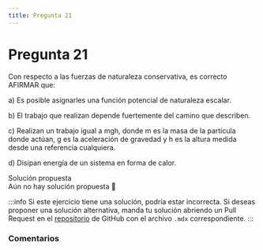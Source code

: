 ```yaml
---
title: Pregunta 21
---
```



# Pregunta 21

<div className="exercise">
Con respecto a las fuerzas de naturaleza conservativa, es correcto AFIRMAR que:

a) Es posible asignarles una función potencial de naturaleza escalar.

b) El trabajo que realizan depende fuertemente del camino que describen.

c) Realizan un trabajo igual a mgh, donde m es la masa de la partícula donde actúan, g es la aceleración de gravedad y h es la altura medida desde una referencia cualquiera.

d) Disipan energía de un sistema en forma de calor.
</div>

<MDXDetails>
<summary>Solución propuesta</summary>

<div className="exercise">
Aún no hay solución propuesta 🥲
</div>

:::info
Si este ejercicio tiene una solución, podría estar incorrecta. Si deseas proponer una solución alternativa, manda tu solución abriendo
un Pull Request en el [repositorio](https://github.com/crow-rojas/apuntes-fundamentals/pulls) de GitHub con el archivo
`.mdx` correspondiente.
:::

</MDXDetails>

### Comentarios

<Disqus
  url="https://crow-rojas.github.io/apuntes-fundamentals/docs/science/dynamics/exercises/2024-2/p21"
  identifier="docs/science/dynamics/exercises/2024-2/p21"
  title="2024-2 Dinámica - Pregunta 21"
/>
